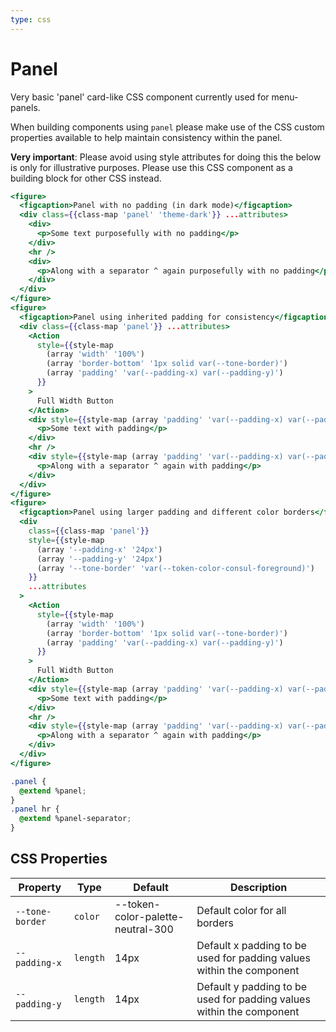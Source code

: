 ```yaml
---
type: css
---
```

# Panel

Very basic 'panel' card-like CSS component currently used for menu-panels.

When building components using `panel` please make use of the CSS custom
properties available to help maintain consistency within the panel.

**Very important**: Please avoid using style attributes for doing this the
below is only for illustrative purposes. Please use this CSS component as a
building block for other CSS instead.

```hbs preview-template
<figure>
  <figcaption>Panel with no padding (in dark mode)</figcaption>
  <div class={{class-map 'panel' 'theme-dark'}} ...attributes>
    <div>
      <p>Some text purposefully with no padding</p>
    </div>
    <hr />
    <div>
      <p>Along with a separator ^ again purposefully with no padding</p>
    </div>
  </div>
</figure>
<figure>
  <figcaption>Panel using inherited padding for consistency</figcaption>
  <div class={{class-map 'panel'}} ...attributes>
    <Action
      style={{style-map
        (array 'width' '100%')
        (array 'border-bottom' '1px solid var(--tone-border)')
        (array 'padding' 'var(--padding-x) var(--padding-y)')
      }}
    >
      Full Width Button
    </Action>
    <div style={{style-map (array 'padding' 'var(--padding-x) var(--padding-y)')}}>
      <p>Some text with padding</p>
    </div>
    <hr />
    <div style={{style-map (array 'padding' 'var(--padding-x) var(--padding-y)')}}>
      <p>Along with a separator ^ again with padding</p>
    </div>
  </div>
</figure>
<figure>
  <figcaption>Panel using larger padding and different color borders</figcaption>
  <div
    class={{class-map 'panel'}}
    style={{style-map
      (array '--padding-x' '24px')
      (array '--padding-y' '24px')
      (array '--tone-border' 'var(--token-color-consul-foreground)')
    }}
    ...attributes
  >
    <Action
      style={{style-map
        (array 'width' '100%')
        (array 'border-bottom' '1px solid var(--tone-border)')
        (array 'padding' 'var(--padding-x) var(--padding-y)')
      }}
    >
      Full Width Button
    </Action>
    <div style={{style-map (array 'padding' 'var(--padding-x) var(--padding-y)')}}>
      <p>Some text with padding</p>
    </div>
    <hr />
    <div style={{style-map (array 'padding' 'var(--padding-x) var(--padding-y)')}}>
      <p>Along with a separator ^ again with padding</p>
    </div>
  </div>
</figure>
```

```css
.panel {
  @extend %panel;
}
.panel hr {
  @extend %panel-separator;
}
```

## CSS Properties

| Property        | Type     | Default                           | Description                                                          |
| --------------- | -------- | --------------------------------- | -------------------------------------------------------------------- |
| `--tone-border` | `color`  | --token-color-palette-neutral-300 | Default color for all borders                                        |
| `--padding-x`   | `length` | 14px                              | Default x padding to be used for padding values within the component |
| `--padding-y`   | `length` | 14px                              | Default y padding to be used for padding values within the component |

